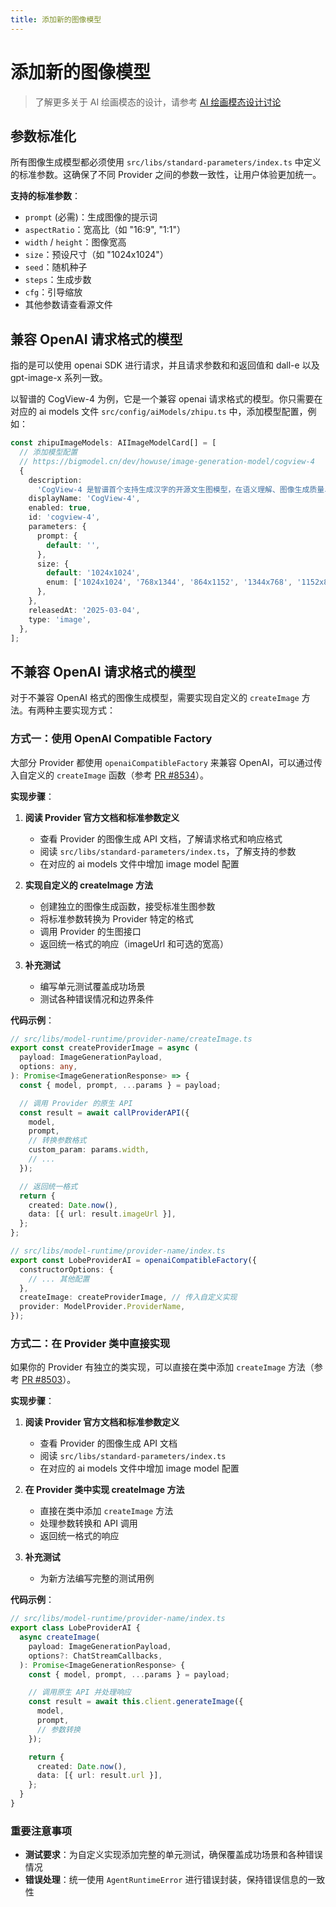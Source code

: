 ```yaml
---
title: 添加新的图像模型
---
```


# 添加新的图像模型

> 了解更多关于 AI 绘画模态的设计，请参考 [AI 绘画模态设计讨论](https://github.com/hermeslabs/lobe-chat/discussions/7442)

## 参数标准化

所有图像生成模型都必须使用 `src/libs/standard-parameters/index.ts` 中定义的标准参数。这确保了不同 Provider 之间的参数一致性，让用户体验更加统一。

**支持的标准参数**：

- `prompt` (必需)：生成图像的提示词
- `aspectRatio`：宽高比（如 "16:9", "1:1"）
- `width` / `height`：图像宽高
- `size`：预设尺寸（如 "1024x1024"）
- `seed`：随机种子
- `steps`：生成步数
- `cfg`：引导缩放
- 其他参数请查看源文件

## 兼容 OpenAI 请求格式的模型

指的是可以使用 openai SDK 进行请求，并且请求参数和和返回值和 dall-e 以及 gpt-image-x 系列一致。

以智谱的 CogView-4 为例，它是一个兼容 openai 请求格式的模型。你只需要在对应的 ai models 文件 `src/config/aiModels/zhipu.ts` 中，添加模型配置，例如：

```ts
const zhipuImageModels: AIImageModelCard[] = [
  // 添加模型配置
  // https://bigmodel.cn/dev/howuse/image-generation-model/cogview-4
  {
    description:
      'CogView-4 是智谱首个支持生成汉字的开源文生图模型，在语义理解、图像生成质量、中英文字生成能力等方面全面提升，支持任意长度的中英双语输入，能够生成在给定范围内的任意分辨率图像。',
    displayName: 'CogView-4',
    enabled: true,
    id: 'cogview-4',
    parameters: {
      prompt: {
        default: '',
      },
      size: {
        default: '1024x1024',
        enum: ['1024x1024', '768x1344', '864x1152', '1344x768', '1152x864', '1440x720', '720x1440'],
      },
    },
    releasedAt: '2025-03-04',
    type: 'image',
  },
];
```

## 不兼容 OpenAI 请求格式的模型

对于不兼容 OpenAI 格式的图像生成模型，需要实现自定义的 `createImage` 方法。有两种主要实现方式：

### 方式一：使用 OpenAI Compatible Factory

大部分 Provider 都使用 `openaiCompatibleFactory` 来兼容 OpenAI，可以通过传入自定义的 `createImage` 函数（参考 [PR #8534](https://github.com/hermeslabs/lobe-chat/pull/8534)）。

**实现步骤**：

1. **阅读 Provider 官方文档和标准参数定义**
   - 查看 Provider 的图像生成 API 文档，了解请求格式和响应格式
   - 阅读 `src/libs/standard-parameters/index.ts`，了解支持的参数
   - 在对应的 ai models 文件中增加 image model 配置

2. **实现自定义的 createImage 方法**
   - 创建独立的图像生成函数，接受标准生图参数
   - 将标准参数转换为 Provider 特定的格式
   - 调用 Provider 的生图接口
   - 返回统一格式的响应（imageUrl 和可选的宽高）

3. **补充测试**
   - 编写单元测试覆盖成功场景
   - 测试各种错误情况和边界条件

**代码示例**：

```ts
// src/libs/model-runtime/provider-name/createImage.ts
export const createProviderImage = async (
  payload: ImageGenerationPayload,
  options: any,
): Promise<ImageGenerationResponse> => {
  const { model, prompt, ...params } = payload;

  // 调用 Provider 的原生 API
  const result = await callProviderAPI({
    model,
    prompt,
    // 转换参数格式
    custom_param: params.width,
    // ...
  });

  // 返回统一格式
  return {
    created: Date.now(),
    data: [{ url: result.imageUrl }],
  };
};
```

```ts
// src/libs/model-runtime/provider-name/index.ts
export const LobeProviderAI = openaiCompatibleFactory({
  constructorOptions: {
    // ... 其他配置
  },
  createImage: createProviderImage, // 传入自定义实现
  provider: ModelProvider.ProviderName,
});
```

### 方式二：在 Provider 类中直接实现

如果你的 Provider 有独立的类实现，可以直接在类中添加 `createImage` 方法（参考 [PR #8503](https://github.com/hermeslabs/lobe-chat/pull/8503)）。

**实现步骤**：

1. **阅读 Provider 官方文档和标准参数定义**
   - 查看 Provider 的图像生成 API 文档
   - 阅读 `src/libs/standard-parameters/index.ts`
   - 在对应的 ai models 文件中增加 image model 配置

2. **在 Provider 类中实现 createImage 方法**
   - 直接在类中添加 `createImage` 方法
   - 处理参数转换和 API 调用
   - 返回统一格式的响应

3. **补充测试**
   - 为新方法编写完整的测试用例

**代码示例**：

```ts
// src/libs/model-runtime/provider-name/index.ts
export class LobeProviderAI {
  async createImage(
    payload: ImageGenerationPayload,
    options?: ChatStreamCallbacks,
  ): Promise<ImageGenerationResponse> {
    const { model, prompt, ...params } = payload;

    // 调用原生 API 并处理响应
    const result = await this.client.generateImage({
      model,
      prompt,
      // 参数转换
    });

    return {
      created: Date.now(),
      data: [{ url: result.url }],
    };
  }
}
```

### 重要注意事项

- **测试要求**：为自定义实现添加完整的单元测试，确保覆盖成功场景和各种错误情况
- **错误处理**：统一使用 `AgentRuntimeError` 进行错误封装，保持错误信息的一致性
